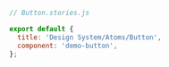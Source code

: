 ```js
// Button.stories.js

export default {
  title: 'Design System/Atoms/Button',
  component: 'demo-button',
};
```
